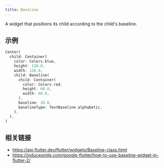 ```yaml
---
title: Baseline
---
```


A widget that positions its child according to the child's baseline.

## 示例

```dart liveslice=Baseline
Center(
  child: Container(
    color: Colors.blue,
    height: 120.0,
    width: 120.0,
    child: Baseline(
      child: Container(
        color: Colors.red,
        height: 60.0,
        width: 60.0,
      ),
      baseline: 20.0,
      baselineType: TextBaseline.alphabetic,
    ),
  ),
)
```

## 相关链接

- https://api.flutter.dev/flutter/widgets/Baseline-class.html
- https://inducesmile.com/google-flutter/how-to-use-baseline-widget-in-flutter-2/

